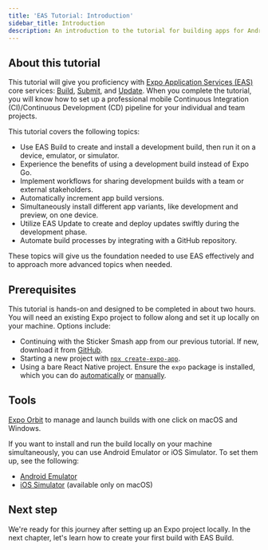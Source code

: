 ```yaml
---
title: 'EAS Tutorial: Introduction'
sidebar_title: Introduction
description: An introduction to the tutorial for building apps for Android and iOS using Expo Application Services (EAS) that covers the Build, Update, and Submit workflows.
---
```




## About this tutorial

This tutorial will give you proficiency with [Expo Application Services (EAS)](https://expo.dev/eas) core services: [Build](/build/introduction/), [Submit](/submit/introduction/), and [Update](/eas-update/introduction/). When you complete the tutorial, you will know how to set up a professional mobile Continuous Integration (CI)/Continuous Development (CD) pipeline for your individual and team projects.

This tutorial covers the following topics:

- Use EAS Build to create and install a development build, then run it on a device, emulator, or simulator.
- Experience the benefits of using a development build instead of Expo Go.
- Implement workflows for sharing development builds with a team or external stakeholders.
- Automatically increment app build versions.
- Simultaneously install different app variants, like development and preview, on one device.
- Utilize EAS Update to create and deploy updates swiftly during the development phase.
- Automate build processes by integrating with a GitHub repository.

These topics will give us the foundation needed to use EAS effectively and to approach more advanced topics when needed.

## Prerequisites

This tutorial is hands-on and designed to be completed in about two hours. You will need an existing Expo project to follow along and set it up locally on your machine. Options include:

- Continuing with the Sticker Smash app from our previous tutorial. If new, download it from [GitHub](https://github.com/amandeepmittal/sticker-smash-expo-tutorial-app).
- Starting a new project with [`npx create-expo-app`](/get-started/create-a-project/).
- Using a bare React Native project. Ensure the `expo` package is installed, which you can do [automatically](/bare/installing-expo-modules/) or [manually](/bare/installing-expo-modules/#manual-installation).

## Tools

[Expo Orbit](https://expo.dev/orbit) to manage and launch builds with one click on macOS and Windows.

If you want to install and run the build locally on your machine simultaneously, you can use Android Emulator or iOS Simulator. To set them up, see the following:

- [Android Emulator](/workflow/android-studio-emulator/)
- [iOS Simulator](/workflow/ios-simulator/) (available only on macOS)

## Next step

We're ready for this journey after setting up an Expo project locally. In the next chapter, let's learn how to create your first build with EAS Build.

<BoxLink
  title="Start"
  description="Let's start by configuring a development build."
  Icon={BookOpen02Icon}
  href="/tutorial/eas/configure-development-build/"
/>
